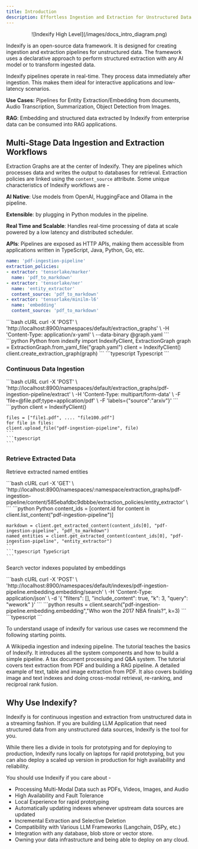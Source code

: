 ```yaml
---
title: Introduction
description: Effortless Ingestion and Extraction for Unstructured Data at Any Scale
---
```


<p align="center">
  ![Indexify High Level](/images/docs_intro_diagram.png)
</p>


Indexify is an open-source data framework. It is designed for creating ingestion and extraction pipelines for unstructured data. The framework uses a declarative approach to perform structured extraction with any AI model or to transform ingested data.

Indexify pipelines operate in real-time. They process data immediately after ingestion. This makes them ideal for interactive applications and low-latency scenarios.

**Use Cases:** Pipelines for Entity Extraction/Embedding from documents, Audio Transcription, Summarization, Object Detection from Images. 

**RAG**: Embedding and structured data extracted by Indexify from enterprise data can be consumed into RAG applications.  

## Multi-Stage Data Ingestion and Extraction Workflows

Extraction Graphs are at the center of Indexify. They are pipelines which processes data and writes the output to databases for retrieval. Extraction policies are linked using the `content_source` attribute. Some unique characteristics of Indexify workflows are -

**AI Native**: Use models from OpenAI, HuggingFace and Ollama in the pipeline.

**Extensible**: by plugging in Python modules in the pipeline.

**Real Time and Scalable**: Handles real-time processing of data at scale powered by a low latency and distributed scheduler.

**APIs**: Pipelines are exposed as HTTP APIs, making them accessible from applications written in TypeScript, Java, Python, Go, etc.

```yaml graph.yaml
name: 'pdf-ingestion-pipeline'
extraction_policies:
- extractor: 'tensorlake/marker'
  name: 'pdf_to_markdown'
- extractor: 'tensorlake/ner'
  name: 'entity_extractor'
  content_source: 'pdf_to_markdown'
- extractor: 'tensorlake/minilm-l6'
  name: 'embedding'
  content_source: 'pdf_to_markdown'
```

<CodeGroup>
    ```bash cURL
    curl -X 'POST' \
    'http://localhost:8900/namespaces/default/extraction_graphs' \
    -H 'Content-Type: application/x-yaml' \
    --data-binary @graph.yaml
    ```
    ```python Python
    from indexify import IndexifyClient, ExtractionGraph
    graph = ExtractionGraph.from_yaml_file("graph.yaml")
    client = IndexifyClient()
    client.create_extraction_graph(graph)
    ```
    ```typescript Typescript
    ```
</CodeGroup>

### Continuous Data Ingestion

<CodeGroup>
    ```bash cURL
    curl -X 'POST' \
    'http://localhost:8900/namespaces/default/extraction_graphs/pdf-ingestion-pipeline/extract' \
    -H 'Content-Type: multipart/form-data' \
    -F 'file=@file.pdf;type=application/pdf' \
    -F 'labels={"source":"arxiv"}'
    ```
    ```python
    client = IndexifyClient()

    files = ["file1.pdf", .... "file100.pdf"]
    for file in files:
    client.upload_file("pdf-ingestion-pipeline", file)
    ```
    ```typescript
    ```
</CodeGroup>

### Retrieve Extracted Data

Retrieve extracted named entities 

<CodeGroup>
    ```bash cURL
    curl -X 'GET' \
    'http://localhost:8900/namespaces/:namespace/extraction_graphs/pdf-ingestion-pipeline/content/585ebafdbc9dbbbe/extraction_policies/entity_extractor' \
    ```
    ```python Python
    content_ids = [content.id for content in client.list_content("pdf-ingestion-pipeline")]

    markdown = client.get_extracted_content(content_ids[0], "pdf-ingestion-pipeline", "pdf_to_markdown")
    named_entities = client.get_extracted_content(content_ids[0], "pdf-ingestion-pipeline", "entity_extractor")
    ```
    ```typescript TypeScript
    ```
</CodeGroup>

Search vector indexes populated by embeddings

<CodeGroup>
    ```bash cURL
    curl -X 'POST' \
    'http://localhost:8900/namespaces/default/indexes/pdf-ingestion-pipeline.embedding.embedding/search' \
    -H 'Content-Type: application/json' \
    -d '{
        "filters": [],
        "include_content": true,
        "k": 3,
        "query": "wework"
    }'
    ```
    ```python
    results = client.search("pdf-ingestion-pipeline.embedding.embedding","Who won the 2017 NBA finals?", k=3)
    ```
    ```typescript
    ```
</CodeGroup>

To understand usage of indexify for various use cases we recommend the following starting points.

<Card title="Basic Tutorial" icon="link" href="docs/getting-started-basic">
  A Wikipedia ingestion and indexing pipeline. The tutorial teaches the basics of Indexify.
  It introduces all the system components and how to build a simple pipeline.
</Card>
<Card title="Intermediate Tutorial" icon="link" href="docs/getting-started-intermediate">
  A tax document processing and Q&A system. The tutorial covers text extraction from PDF and building a RAG pipeline.
</Card>
<Card title="Multi-Modal RAG" icon="link" href="https://github.com/tensorlakeai/indexify/tree/main/examples/pdf/indexing_and_rag">
  A detailed example of text, table and image extraction from PDF. It also covers building image and text indexes and doing 
  cross-modal retrieval, re-ranking, and reciproal rank fusion.
</Card>

## Why Use Indexify?

Indexify is for continuous ingestion and extraction from unstructured data in a streaming fashion. If you are building LLM Application that need structured data from any unstructured data sources, Indexify is the tool for you.

While there lies a divide in tools for prototyping and for deploying to production, Indexify runs locally on laptops for rapid prototyping, but you can also deploy a scaled up version in production for high availability and reliability.

You should use Indexify if you care about -

* Processing Multi-Modal Data such as PDFs, Videos, Images, and Audio
* High Availability and Fault Tolerance
* Local Experience for rapid prototyping
* Automatically updating indexes whenever upstream data sources are updated
* Incremental Extraction and Selective Deletion
* Compatibility with Various LLM Frameworks (Langchain, DSPy, etc.)
* Integration with any database, blob store or vector store.
* Owning your data infrastructure and being able to deploy on any cloud.
